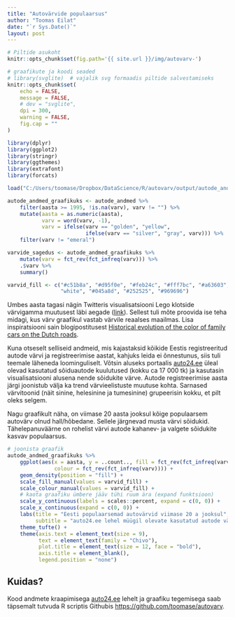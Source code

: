 ```yaml
---
title: "Autovärvide populaarsus"
author: "Toomas Eilat"
date: "`r Sys.Date()`"
layout: post
---
```


```r
# Piltide asukoht
knitr::opts_chunk$set(fig.path='{{ site.url }}/img/autovarv-')
```

```r
# graafikute ja koodi seaded
# library(svglite)  # vajalik svg formaadis piltide salvestamiseks
knitr::opts_chunk$set(
    echo = FALSE, 
    message = FALSE,
    # dev = "svglite",
    dpi = 300,
    warning = FALSE,
    fig.cap = ""
)
```

```r
library(dplyr)
library(ggplot2)
library(stringr)
library(ggthemes)
library(extrafont)
library(forcats)

load("C:/Users/toomase/Dropbox/DataScience/R/autovarv/output/autode_andmed.RData")

autode_andmed_graafikuks <- autode_andmed %>%
    filter(aasta >= 1995, !is.na(varv), varv != "") %>%
    mutate(aasta = as.numeric(aasta),
           varv = word(varv, -1),
           varv = ifelse(varv == "golden", "yellow", 
                         ifelse(varv == "silver", "gray", varv))) %>%
    filter(varv != "emeral")

varvide_sagedus <- autode_andmed_graafikuks %>%
    mutate(varv = fct_rev(fct_infreq(varv))) %>%
    .$varv %>%
    summary()

varvid_fill <- c("#c51b8a", "#d95f0e", "#feb24c", "#fff7bc", "#a63603", "#31a354", "#de2d26",
                 "white", "#045a8d", "#252525", "#969696")
```

Umbes aasta tagasi nägin Twitteris visualisatsiooni Lego klotside värvigamma muutusest läbi aegade ([link](https://github.com/kingjr/lego_chart)). Sellest tuli mõte proovida ise teha midagi, kus värv graafikul vastab värvile reaalses maailmas. Lisa inspiratsiooni sain blogipostitusest [Historical evolution of the color of family cars on the Dutch roads](http://www.datagraver.com/case/historical-development-of-the-color-of-family-cars-on-the-dutch-roads).

Kuna otseselt selliseid andmeid, mis kajastaksid kõikide Eestis registreeritud autode värvi ja registreerimise aastat, kahjuks leida ei õnnestunus, siis tuli teemale läheneda loominguliselt. Võtsin aluseks portaalis [auto24.ee](http://auto24.ee) üleal olevad kasutatud sõiduautode kuulutused (kokku ca 17 000 tk) ja kasutasin visualisatsiooni alusena nende sõidukite värve. Autode registreerimise aasta järgi joonistub välja ka trend värvieelistuste muutuse kohta. Sarnased värvitoonid (näit sinine, helesinine ja tumesinine) grupeerisin kokku, et pilt oleks selgem.

Nagu graafikult näha, on viimase 20 aasta jooksul kõige populaarsem autovärv olnud hall/hõbedane. Sellele järgnevad musta värvi sõidukid. Tähelepanuväärne on rohelist värvi autode kahanev- ja valgete sõidukite kasvav populaarsus.

```r
# joonista graafik
autode_andmed_graafikuks %>%
    ggplot(aes(x = aasta, y = ..count.., fill = fct_rev(fct_infreq(varv)), 
               colour = fct_rev(fct_infreq(varv)))) +
    geom_density(position = "fill") +
    scale_fill_manual(values = varvid_fill) +
    scale_colour_manual(values = varvid_fill) +
    # kaota graafiku ümbere jääv tühi ruum ära (expand funktsioon) 
    scale_y_continuous(labels = scales::percent, expand = c(0, 0)) +
    scale_x_continuous(expand = c(0, 0)) +
    labs(title = "Eesti populaarsemad autovärvid viimase 20 a jooksul",
         subtitle = "auto24.ee lehel müügil olevate kasutatud autode värv registreerimise aasta lõikes. \nKokku ca 17 000 kuulutuse andmed seisuga okt 2016.") +
    theme_tufte() +
    theme(axis.text = element_text(size = 9),
          text = element_text(family = "Chivo"),
          plot.title = element_text(size = 12, face = "bold"),
          axis.title = element_blank(),
          legend.position = "none")
```

## Kuidas?
Kood andmete kraapimisega [auto24.ee](http://auto24.ee) lehelt ja graafiku tegemisega saab täpsemalt tutvuda R scriptis Githubis [https://github.com/toomase/autovarv](https://github.com/toomase/autovarv).
